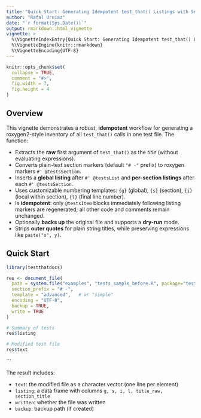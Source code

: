 ```yaml
---
title: "Quick Start: Generating Idempotent test_that() Listings with Sections"
author: "Rafal Urniaz"
date: "`r format(Sys.Date())`"
output: rmarkdown::html_vignette
vignette: >
  %\VignetteIndexEntry{Quick Start: Generating Idempotent test_that() Listings with Sections}
  %\VignetteEngine{knitr::rmarkdown}
  %\VignetteEncoding{UTF-8}
---
```


```r
knitr::opts_chunk$set(
  collapse = TRUE,
  comment = "#>",
  fig.width = 7,
  fig.height = 4
)
```

## Overview

This vignette demonstrates a robust, **idempotent** workflow for generating a
roxygen2-style inventory of all `test_that()` calls in one test file. The
function:

- Extracts the **raw** first argument of `test_that()` as the *title* (without evaluating expressions).
- Converts plain-text section markers (default `"# -"` prefix) to roxygen markers `#' @testsSection`.
- Inserts a **global listing** after `#' @testsList` and **per-section listings** after each `#' @testsSection`.
- Uses customizable numbering templates: `{g}` (global), `{s}` (section), `{i}` (local within section), `{l}` (final line number).
- Is **idempotent**: only `@testsItem` blocks immediately following listing markers are regenerated; all other code and comments remain unchanged.
- Optionally **backs up** the original file and supports a **dry-run** mode.
- Strips **outer quotes** for plain string titles, while preserving expressions like `paste("x", y)`.

## Quick Start

```r
library(testthatdocs)

res <- document_file(
  path = system.file("examples", "tests_sample_before.R", package="testthatdocs"),
  section_prefix = "# -",
  template = "advanced",   # or "simple"
  encoding = "UTF-8",
  backup = TRUE,
  write = TRUE
)

# Summary of tests 
res$listing

# Modified test file 
res$text
```
```

The result includes:

- `text`: the modified file as a character vector (one line per element)
- `listing`: a data frame with columns `g, s, i, l, title_raw, section_title`
- `written`: whether the file was written
- `backup`: backup path (if created)

